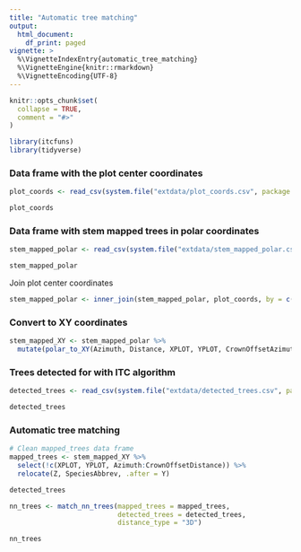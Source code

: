 ```yaml
---
title: "Automatic tree matching"
output: 
  html_document:
    df_print: paged
vignette: >
  %\VignetteIndexEntry{automatic_tree_matching}
  %\VignetteEngine{knitr::rmarkdown}
  %\VignetteEncoding{UTF-8}
---
```


```r
knitr::opts_chunk$set(
  collapse = TRUE,
  comment = "#>"
)
```

```r
library(itcfuns)
library(tidyverse)
```

### Data frame with the plot center coordinates 

```r
plot_coords <- read_csv(system.file("extdata/plot_coords.csv", package = "itcfuns"))

plot_coords
```

### Data frame with stem mapped trees in polar coordinates

```r
stem_mapped_polar <- read_csv(system.file("extdata/stem_mapped_polar.csv", package = "itcfuns"))

stem_mapped_polar

```

Join plot center coordinates

```r
stem_mapped_polar <- inner_join(stem_mapped_polar, plot_coords, by = c("plotID" = "PlotID"))
```

### Convert to XY coordinates

```r
stem_mapped_XY <- stem_mapped_polar %>%
  mutate(polar_to_XY(Azimuth, Distance, XPLOT, YPLOT, CrownOffsetAzimuth, CrownOffsetDistance, crs = 26910))
```

### Trees detected for with ITC algorithm 

```r
detected_trees <- read_csv(system.file("extdata/detected_trees.csv", package = "itcfuns"))

detected_trees
```

### Automatic tree matching

```r
# Clean mapped_trees data frame
mapped_trees <- stem_mapped_XY %>%
  select(!c(XPLOT, YPLOT, Azimuth:CrownOffsetDistance)) %>%
  relocate(Z, SpeciesAbbrev, .after = Y)

detected_trees

nn_trees <- match_nn_trees(mapped_trees = mapped_trees, 
                           detected_trees = detected_trees, 
                           distance_type = "3D")

nn_trees
```


